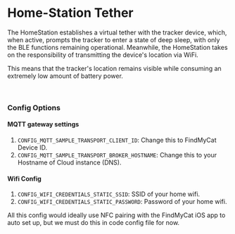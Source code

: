 
# Home-Station Tether


The HomeStation establishes a virtual tether with the tracker device, which, when active, prompts the tracker to enter a state of deep sleep, with only the BLE functions remaining operational.
Meanwhile, the HomeStation takes on the responsibility of transmitting the device's location via WiFi.

This means that the tracker's location remains visible while consuming an extremely low amount of battery power.

<br/>
<ImageProvider lightImage={HomeStationTetherLight} darkImage={HomeStationTetherDark}/>


### Config Options

#### MQTT gateway settings
1. `CONFIG_MQTT_SAMPLE_TRANSPORT_CLIENT_ID`: Change this to FindMyCat Device ID.
2. `CONFIG_MQTT_SAMPLE_TRANSPORT_BROKER_HOSTNAME`: Change this to your Hostname of Cloud instance (DNS).

#### Wifi Config
1. `CONFIG_WIFI_CREDENTIALS_STATIC_SSID`: SSID of your home wifi.
2. `CONFIG_WIFI_CREDENTIALS_STATIC_PASSWORD`: Password of your home wifi.

All this config would ideally use NFC pairing with the FindMyCat iOS app to auto set up, but we must do this in code config file for now.
